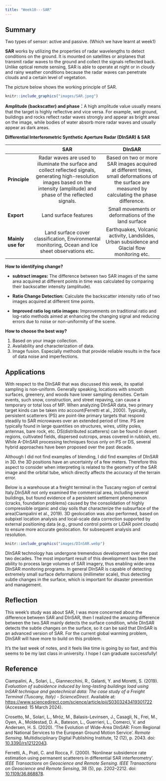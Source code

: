 ```yaml
---
title: "Week10---SAR"
---
```


## Summary

Two types of sensor: active and passive. (Which we have learnt at week1)

**SAR** works by utilizing the properties of radar wavelengths to detect conditions on the ground. It is mounted on satellites or airplanes that transmit radar waves to the ground and collect the signals reflected back. Unlike optical remote sensing, SAR is able to operate at night or in cloudy and rainy weather conditions because the radar waves can penetrate clouds and a certain level of vegetation.

The picture below shows the working principle of SAR.

```r
knitr::include_graphics("images/SAR.jpeg")
```

**Amplitude (backscatter) and phase：**A high amplitude value usually means that the target is highly reflective and vice versa. For example, wet ground, buildings and rocks reflect radar waves strongly and appear as bright areas on the image, while bodies of water absorb more radar waves and usually appear as dark areas.

**Differential Interferometric Synthetic Aperture Radar (DInSAR) & SAR**

|                    |                                                                                          SAR                                                                                           |                                                                      DInSAR                                                                      |
|--------------------|:--------------------------------------------------------------------------------------------------------------------------------------------------------------------------------------:|:------------------------------------------------------------------------------------------------------------------------------------------------:|
| **Principle**      | Radar waves are used to illuminate the surface and collect reflected signals, generating high-resolution images based on the intensity (amplitude) and phase of the reflected signals. | Based on two or more SAR images acquired at different times, small deformations of the surface are measured by calculating the phase difference. |
| **Export**         |                                                                                 Land surface features                                                                                  |                                               Small movements or deformations of the land surface                                                |
| **Mainly use for** |                                           Land surface cover classification, Environmental monitoring, Ocean and Ice sheet observations etc.                                           |                          Earthquakes, Volcanic activity, Landslides, Urban subsidence and Glacial flow monitoring etc.                           |

**How to identifying change?**

-   **subtract images:** The difference between two SAR images of the same area acquired at different points in time was calculated by comparing their backscatter intensity (amplitude).

-   **Ratio Change Detection:** Calculate the backscatter intensity ratio of two images acquired at different time points.

-   **Improved ratio log ratio images:** Improvements on traditional ratio and log-ratio methods aimed at enhancing the changing signal and reducing errors due to noise or non-uniformity of the scene.

**How to choose the best way?**

1.  Based on your image collection.
2.  Availability and characterization of data.
3.  Image fusion. Especially methods that provide reliable results in the face of data noise and imperfections.

## Applications

With respect to the DInSAR that was discussed this week, its spatial sampling is non-uniform. Generally speaking, locations with smooth surfaces, greenery, and woods have lower sampling densities. Certain events, such snow, construction, and street repaving, can cause a temporary or total loss of MP. When analyzing DInSAR data, two primary target kinds can be taken into account(Ferretti et al., 2000). Typically, persistent scatterers (PS) are point-like primary targets that respond steadily to SAR microwaves over an extended period of time. PS are typically found in large quantities on structures, wires, utility poles, antennas, bare rock, etc. DS(distributed scatterers) can be found in desert regions, cultivated fields, dispersed outcrops, areas covered in rubbish, etc. While A-DInSAR processing techniques focus only on PS or DS, several hybrid approaches have been proposed over the past decade.

Although I did not find examples of blending, I did find examples of DInSAR in 3D. the 3D positions have an uncertainty of a few meters. Therefore this aspect to consider when interpreting is related to the geometry of the SAR image and the orbital tube, which directly affects the accuracy of the terrain error.

Below is a warehouse at a freight terminal in the Tuscany region of central Italy.DInSAR not only examined the commercial area, including several buildings, but found evidence of a persistent settlement phenomenon (cracks, foundation problems) caused by the consolidation of highly compressible organic and clay soils that characterize the subsurface of the area(Ciampalini et al., 2019). 3D geolocation was also performed, based on subpixel location analysis and local-scale data correction supported by external positioning data (e.g., ground control points or LiDAR point clouds) to ensure more accurate geolocation. for subsequent analysis and resolution.

```r
knitr::include_graphics("images/DInSAR.webp")
```

DInSAR technology has undergone tremendous development over the past two decades. The most important result of this development has been the ability to process large volumes of SAR imagery, thus enabling wide-area DInSAR monitoring programs. In general DInSAR is capable of detecting extremely small surface deformations (millimeter scale), thus detecting subtle changes in the surface, which is important for disaster prevention and management.

## Reflection

This week's study was about SAR, I was more concerned about the difference between SAR and DInSAR, then I realized the amazing difference between the two.SAR mainly detects the surface condition, while DInSAR detects the subtle changes on the surface, so it can be said that DInSAR is an advanced version of SAR. For the current global warming problem, DInSAR will have more to build on this problem.

It's the last week of notes, and it feels like time is going by so fast, and this seems to be my last class in university. I hope I can graduate successfully!

## Reference

Ciampalini, A., Solari, L., Giannecchini, R., Galanti, Y. and Moretti, S. (2019). *Evaluation of subsidence induced by long-lasting buildings load using InSAR technique and geotechnical data: The case study of a Freight Terminal (Tuscany, Italy) - ScienceDirect*. Available at: <https://www.sciencedirect.com/science/article/pii/S0303243419301722> (Accessed: 15 March 2024).

Crosetto, M., Solari, L., Mróz, M., Balasis-Levinsen, J., Casagli, N., Frei, M., Oyen, A., Moldestad, D. A., Bateson, L., Guerrieri, L., Comerci, V. and Andersen, H. S. (2020). 'The Evolution of Wide-Area DInSAR: From Regional and National Services to the European Ground Motion Service'. *Remote Sensing*. Multidisciplinary Digital Publishing Institute, 12 (12), p. 2043. doi: [10.3390/rs12122043](https://doi.org/10.3390/rs12122043).

Ferretti, A., Prati, C. and Rocca, F. (2000). 'Nonlinear subsidence rate estimation using permanent scatterers in differential SAR interferometry'. *IEEE Transactions on Geoscience and Remote Sensing*. *IEEE Transactions on Geoscience and Remote Sensing*, 38 (5), pp. 2202--2212. doi: [10.1109/36.868878](https://doi.org/10.1109/36.868878).
